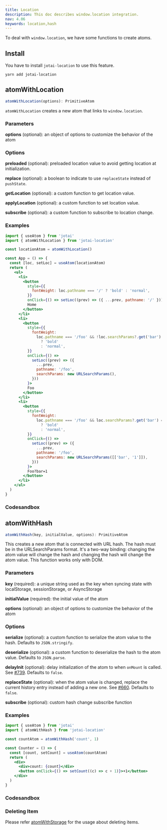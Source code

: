 ```yaml
---
title: Location
description: This doc describes window.location integration.
nav: 4.06
keywords: location,hash
---
```


To deal with `window.location`, we have some functions to create atoms.

## Install

You have to install `jotai-location` to use this feature.

```
yarn add jotai-location
```

## atomWithLocation

```js
atomWithLocation(options): PrimitiveAtom
```

`atomWithLocation` creates a new atom that links to `window.location`.

### Parameters

**options** (optional): an object of options to customize the behavior of the atom

### Options

**preloaded** (optional): preloaded location value to avoid getting location at initialization.

**replace** (optional): a boolean to indicate to use `replaceState` instead of `pushState`.

**getLocation** (optional): a custom function to get location value.

**applyLocation** (optional): a custom function to set location value.

**subscribe** (optional): a custom function to subscribe to location change.

### Examples

```jsx
import { useAtom } from 'jotai'
import { atomWithLocation } from 'jotai-location'

const locationAtom = atomWithLocation()

const App = () => {
  const [loc, setLoc] = useAtom(locationAtom)
  return (
    <ul>
      <li>
        <button
          style={{
            fontWeight: loc.pathname === '/' ? 'bold' : 'normal',
          }}
          onClick={() => setLoc((prev) => ({ ...prev, pathname: '/' }))}>
          Home
        </button>
      </li>
      <li>
        <button
          style={{
            fontWeight:
              loc.pathname === '/foo' && !loc.searchParams?.get('bar')
                ? 'bold'
                : 'normal',
          }}
          onClick={() =>
            setLoc((prev) => ({
              ...prev,
              pathname: '/foo',
              searchParams: new URLSearchParams(),
            }))
          }>
          Foo
        </button>
      </li>
      <li>
        <button
          style={{
            fontWeight:
              loc.pathname === '/foo' && loc.searchParams?.get('bar') === '1'
                ? 'bold'
                : 'normal',
          }}
          onClick={() =>
            setLoc((prev) => ({
              ...prev,
              pathname: '/foo',
              searchParams: new URLSearchParams([['bar', '1']]),
            }))
          }>
          Foo?bar=1
        </button>
      </li>
    </ul>
  )
}
```

### Codesandbox

<CodeSandbox id="kism55" />

## atomWithHash

```js
atomWithHash(key, initialValue, options): PrimitiveAtom
```

This creates a new atom that is connected with URL hash.
The hash must be in the URLSearchParams format.
It's a two-way binding: changing the atom value will change the hash and
changing the hash will change the atom value.
This function works only with DOM.

### Parameters

**key** (required): a unique string used as the key when syncing state with localStorage, sessionStorage, or AsyncStorage

**initialValue** (required): the initial value of the atom

**options** (optional): an object of options to customize the behavior of the atom

### Options

**serialize** (optional): a custom function to serialize the atom value to the hash. Defaults to `JSON.stringify`.

**deserialize** (optional): a custom function to deserialize the hash to the atom value. Defaults to `JSON.parse`.

**delayInit** (optional): delay initialization of the atom to when `onMount` is called. See [#739](https://github.com/pmndrs/jotai/issues/739#issuecomment-929260696). Defaults to `false`.

**replaceState** (optional): when the atom value is changed, replace the current history entry instead of adding a new one. See [#660](https://github.com/pmndrs/jotai/issues/660). Defaults to `false`.

**subscribe** (optional): custom hash change subscribe function

### Examples

```jsx
import { useAtom } from 'jotai'
import { atomWithHash } from 'jotai-location'

const countAtom = atomWithHash('count', 1)

const Counter = () => {
  const [count, setCount] = useAtom(countAtom)
  return (
    <div>
      <div>count: {count}</div>
      <button onClick={() => setCount((c) => c + 1)}>+1</button>
    </div>
  )
}
```

### Codesandbox

<CodeSandbox id="2mocd1" />

### Deleting Item

Please refer [atomWithStorage](../utilities/storage.mdx)
for the usage about deleting items.
